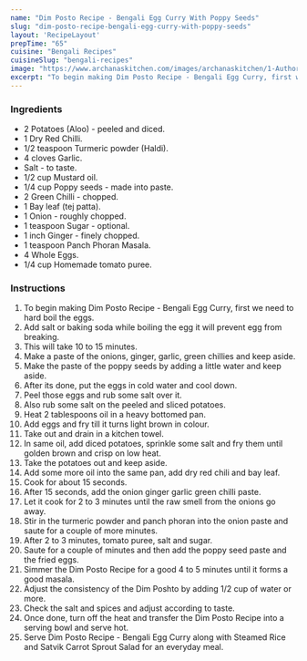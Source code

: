 ---
name: "Dim Posto Recipe - Bengali Egg Curry With Poppy Seeds"
slug: "dim-posto-recipe-bengali-egg-curry-with-poppy-seeds"
layout: 'RecipeLayout'
prepTime: "65"
cuisine: "Bengali Recipes"
cuisineSlug: "bengali-recipes"
image: "https://www.archanaskitchen.com/images/archanaskitchen/1-Author/usashis-gmail.com/Hasher_Dim_Posto__Duck_egg_curry_with_poppy_seed_paste.jpg"
excerpt: "To begin making Dim Posto Recipe - Bengali Egg Curry, first we need to hard boil the eggs"
---

### Ingredients

- 2 Potatoes (Aloo) - peeled and diced.
- 1 Dry Red Chilli.
- 1/2 teaspoon Turmeric powder (Haldi).
- 4 cloves Garlic.
- Salt - to taste.
- 1/2 cup Mustard oil.
- 1/4 cup Poppy seeds - made into paste.
- 2 Green Chilli - chopped.
- 1 Bay leaf (tej patta).
- 1 Onion - roughly chopped.
- 1 teaspoon Sugar - optional.
- 1 inch Ginger - finely chopped.
- 1 teaspoon Panch Phoran Masala.
- 4 Whole Eggs.
- 1/4 cup Homemade tomato puree.

### Instructions

1. To begin making Dim Posto Recipe - Bengali Egg Curry, first we need to hard boil the eggs.
1. Add salt or baking soda while boiling the egg it will prevent egg from breaking.
1. This will take 10 to 15 minutes.
1. Make a paste of the onions, ginger, garlic, green chillies and keep aside.
1. Make the paste of the poppy seeds by adding a little water and keep aside.
1. After its done, put the eggs in cold water and cool down.
1. Peel those eggs and rub some salt over it.
1. Also rub some salt on the peeled and sliced potatoes.
1. Heat 2 tablespoons oil in a heavy bottomed pan.
1. Add eggs and fry till it turns light brown in colour.
1. Take out and drain in a kitchen towel.
1. In same oil, add diced potatoes, sprinkle some salt and fry them until golden brown and crisp on low heat.
1. Take the potatoes out and keep aside.
1. Add some more oil into the same pan, add dry red chili and bay leaf.
1. Cook for about 15 seconds.
1. After 15 seconds, add the onion ginger garlic green chilli paste.
1. Let it cook for 2 to 3 minutes until the raw smell from the onions go away.
1. Stir in the turmeric powder and panch phoran into the onion paste and saute for a couple of more minutes.
1. After 2 to 3 minutes, tomato puree, salt and sugar.
1. Saute for a couple of minutes and then add the poppy seed paste and the fried eggs.
1. Simmer the Dim Posto Recipe for a good 4 to 5 minutes until it forms a good masala.
1. Adjust the consistency of the Dim Poshto by adding 1/2 cup of water or more.
1. Check the salt and spices and adjust according to taste.
1. Once done, turn off the heat and transfer the Dim Posto Recipe into a serving bowl and serve hot.
1. Serve Dim Posto Recipe - Bengali Egg Curry along with Steamed Rice and Satvik Carrot Sprout Salad for an everyday meal.
